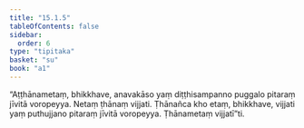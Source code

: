 ```yaml
---
title: "15.1.5"
tableOfContents: false
sidebar:
  order: 6
type: "tipitaka"
basket: "su"
book: "a1"
---
```



<DynamicBreadcrumb />

<Division number="272" book="a1">

<Paragraph number="362" book="a1">
“Aṭṭhānametaṃ, bhikkhave, anavakāso yaṃ diṭṭhisampanno puggalo pitaraṃ jīvitā voropeyya. Netaṃ ṭhānaṃ vijjati. Ṭhānañca kho etaṃ, bhikkhave, vijjati yaṃ puthujjano pitaraṃ jīvitā voropeyya. Ṭhānametaṃ vijjatī”ti.
</Paragraph>
</Division>